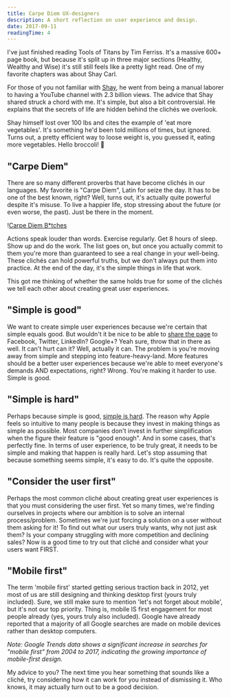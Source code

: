 ```yaml
---
title: Carpe Diem UX-designers
description: A short reflection on user experience and design.
date: 2017-09-11
readingTime: 4
---
```


I've just finished reading Tools of Titans by Tim Ferriss. It's a massive 600+ page book, but because it's split up in three major sections (Healthy, Wealthy and Wise) it's still still feels like a pretty light read. One of my favorite chapters was about Shay Carl.

For those of you not familiar with <a href="https://www.youtube.com/user/shaycarl">Shay</a>, he went from being a manual laborer to having a YouTube channel with 2.3 billion views. The advice that Shay shared struck a chord with me. It's simple, but also a bit controversial. He explains that the secrets of life are hidden behind the clichés we overlook.

Shay himself lost over 100 lbs and cites the example of 'eat more vegetables'. It's something he'd been told millions of times, but ignored. Turns out, a pretty efficient way to loose weight is, you guessed it, eating more vegetables. Hello broccoli! 🥗

## "Carpe Diem"

There are so many different proverbs that have become clichés in our languages. My favorite is "Carpe Diem", Latin for seize the day. It has to be one of the best known, right? Well, turns out, it's actually quite powerful despite it's misuse. To live a happier life, stop stressing about the future (or even worse, the past). Just be there in the moment.

!<a href="/images/articles/carpediem.gif">Carpe Diem B*tches</a>

Actions speak louder than words. Exercise regularly. Get 8 hours of sleep. Show up and do the work. The list goes on, but once you actually commit to them you're more than guaranteed to see a real change in your well-being. These clichés can hold powerful truths, but we don't always put them into practice. At the end of the day, it's the simple things in life that work.

This got me thinking of whether the same holds true for some of the clichés we tell each other about creating great user experiences.

## "Simple is good"
We want to create simple user experiences because we're certain that simple equals good. But wouldn't it be nice to be able to <a href="https://antonsten.com/what-is-cost-of-sharing/">share the page</a> to Facebook, Twitter, LinkedIn? Google+? Yeah sure, throw that in there as well. It can't hurt can it? Well, actually it can. The problem is you're moving away from simple and stepping into feature-heavy-land. More features should be a better user experiences because we're able to meet everyone's demands AND expectations, right? Wrong. You're making it harder to use. Simple is good.

## "Simple is hard"
Perhaps because simple is good, <a href="https://antonsten.com/simple-is-hard/">simple is hard</a>. The reason why Apple feels so intuitive to many people is because they invest in making things as simple as possible. Most companies don't invest in further simplification when the figure their feature is "good enough". And in some cases, that's perfectly fine. In terms of user experience, to be truly great, it needs to be simple and making that happen is really hard. Let's stop assuming that because something seems simple, it's easy to do. It's quite the opposite.

## "Consider the user first"
Perhaps the most common cliché about creating great user experiences is that you must considering the user first. Yet so many times, we're finding ourselves in projects where our ambition is to solve an internal process/problem. Sometimes we're just forcing a solution on a user without them asking for it! To find out what our users truly wants, why not just ask them? Is your company struggling with more competition and declining sales? Now is a good time to try out that cliché and consider what your users want FIRST.

## "Mobile first"
The term 'mobile first' started getting serious traction back in 2012, yet most of us are still designing and thinking desktop first (yours truly included). Sure, we still make sure to mention 'let's not forget about mobile', but it's not our top priority. Thing is, mobile IS first engagement for most people already (yes, yours truly also included). Google have already reported that a majority of all Google searches are made on mobile devices rather than desktop computers.

*Note: Google Trends data shows a significant increase in searches for "mobile first" from 2004 to 2017, indicating the growing importance of mobile-first design.*

My advice to you? The next time you hear something that sounds like a cliché, try considering how it can work for you instead of dismissing it. Who knows, it may actually turn out to be a good decision.